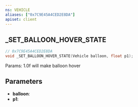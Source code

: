 ```yaml
---
ns: VEHICLE
aliases: ["0x7C9E45A4CED2E8DA"]
apiset: client
---
```

## _SET_BALLOON_HOVER_STATE

```c
// 0x7C9E45A4CED2E8DA
void _SET_BALLOON_HOVER_STATE(Vehicle balloon, float p1);
```

Params: 1.0f will make balloon hover

## Parameters
* **balloon**:
* **p1**: